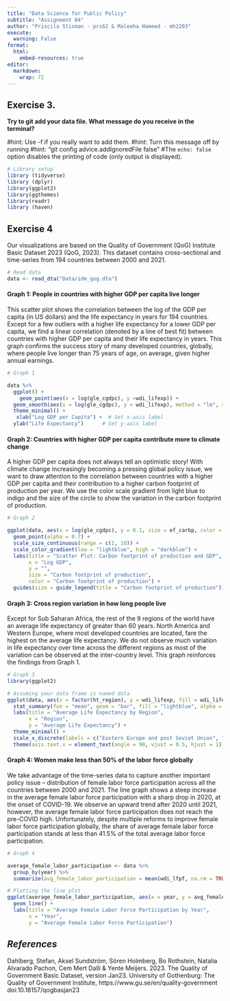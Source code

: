 ```yaml
---
title: "Data Science for Public Policy"
subtitle: "Assignment 04"
author: "Priscila Stisman - prs62 & Maleeha Hameed - mh2203"
execute: 
  warning: False
format: 
  html: 
    embed-resources: true
editor: 
  markdown: 
    wrap: 72
---
```


## **Exercise 3.** 

**Try to git add your data file. What message do you receive in the
terminal?**

#hint: Use -f if you really want to add them. #hint: Turn this message
off by running #hint: "git config advice.addIgnoredFile false" #The
`echo: false` option disables the printing of code (only output is
displayed).

```r
# Library setup
library (tidyverse)
library (dplyr)
library(ggplot2)
library(ggthemes)
library(readr)
library (haven)
```

## **Exercise 4** 

Our visualizations are based on the Quality of Government (QoG)
Institute Basic Dataset 2023 (QoG, 2023). This dataset contains
cross-sectional and time-series from 194 countries between 2000 and
2021.

```r
# Read data
data <- read_dta("Data/idm_qog.dta")

```

#### Graph 1: People in countries with higher GDP per capita live longer 

This scatter plot shows the correlation between the log of the GDP per
capita (in US dollars) and the life expectancy in years for 194
countries. Except for a few outliers with a higher life expectancy for a
lower GDP per capita, we find a linear correlation (denoted by a line of
best fit) between countries with higher GDP per capita and their life
expectancy in years. This graph confirms the success story of many
developed countries, globally, where people live longer than 75 years of
age, on average, given higher annual earnings.

```r
# Graph 1

data %>%
  ggplot() +
    geom_point(aes(x = log(gle_cgdpc), y =wdi_lifexp)) + 
  geom_smooth(aes(x = log(gle_cgdpc), y = wdi_lifexp), method = "lm", se = FALSE, color = "red") +
  theme_minimal() +
   xlab("Log GDP per Capita") +  # Set x-axis label
  ylab("Life Expectancy")      # Set y-axis label
```

#### Graph 2: Countries with higher GDP per capita contribute more to climate change 

A higher GDP per capita does not always tell an optimistic story! With
climate change increasingly becoming a pressing global policy issue, we
want to draw attention to the correlation between countries with a
higher GDP per capita and their contribution to a higher carbon
footprint of production per year. We use the color scale gradient from
light blue to indigo and the size of the circle to show the variation in
the carbon footprint of production.

```r
# Graph 2

ggplot(data, aes(x = log(gle_cgdpc), y = 0.1, size = ef_carbp, color = ef_carbp), na.rm = TRUE) +
  geom_point(alpha = 0.7) +
  scale_size_continuous(range = c(1, 10)) +
  scale_color_gradient(low = "lightblue", high = "darkblue") +
  labs(title = "Scatter Plot: Carbon footprint of production and GDP",
       x = "Log GDP",
       y = "",
       size = "Carbon footprint of production",
       color = "Carbon footprint of production") +
  guides(size = guide_legend(title = "Carbon footprint of production"))


```

#### Graph 3: Cross region variation in how long people live 

Except for Sub Saharan Africa, the rest of the 9 regions of the world
have an average life expectancy of greater than 60 years. North America
and Western Europe, where most developed countries are located, fare the
highest on the average life expectancy. We do not observe much variation
in life expectancy over time across the different regions as most of the
variation can be observed at the inter-country level. This graph
reinforces the findings from Graph 1.

```r
# Graph 3
library(ggplot2)

# Assuming your data frame is named data
ggplot(data, aes(x = factor(ht_region), y = wdi_lifexp, fill = wdi_lifexp)) +
  stat_summary(fun = "mean", geom = "bar", fill = "lightblue", alpha = 0.7) +
  labs(title = "Average Life Expectancy by Region",
       x = "Region",
       y = "Average Life Expectancy") +
  theme_minimal() +
  scale_x_discrete(labels = c("Eastern Europe and post Soviet Union", "Latin America", "North Africa & the Middle East", "Sub-Saharan Africa", "Western Europe and North America", "East Asia", "South-East Asia", "South Asia", "The Pacific", "The Caribbean"))+
  theme(axis.text.x = element_text(angle = 90, vjust = 0.5, hjust = 1))

```

#### Graph 4: Women make less than 50% of the labor force globally 

We take advantage of the time-series data to capture another important
policy issue – distribution of female labor force participation across
all the countries between 2000 and 2021. The line graph shows a steep
increase in the average female labor force participation with a sharp
drop in 2020, at the onset of COVID-19. We observe an upward trend after
2020 until 2021, however, the average female labor force participation
does not reach the pre-COVID high. Unfortunately, despite multiple
reforms to improve female labor force participation globally, the share
of average female labor force participation stands at less than 41.5% of
the total average labor force participation.

```r
# Graph 4

average_female_labor_participation <- data %>%
  group_by(year) %>%
  summarize(avg_female_labor_participation = mean(wdi_lfpf, na.rm = TRUE))

# Plotting the line plot
ggplot(average_female_labor_participation, aes(x = year, y = avg_female_labor_participation)) +
  geom_line() +
  labs(title = "Average Female Labor Force Participation by Year",
       x = "Year",
       y = "Average Female Labor Force Participation")

```

## ***References***

Dahlberg, Stefan, Aksel Sundström, Sören Holmberg, Bo Rothstein, Natalia
Alvarado Pachon, Cem Mert Dalli & Yente Meijers. 2023. The Quality of
Government Basic Dataset, version Jan23. University of Gothenburg: The
Quality of Government Institute, https://www.gu.se/en/quality-government
doi:10.18157/qogbasjan23
